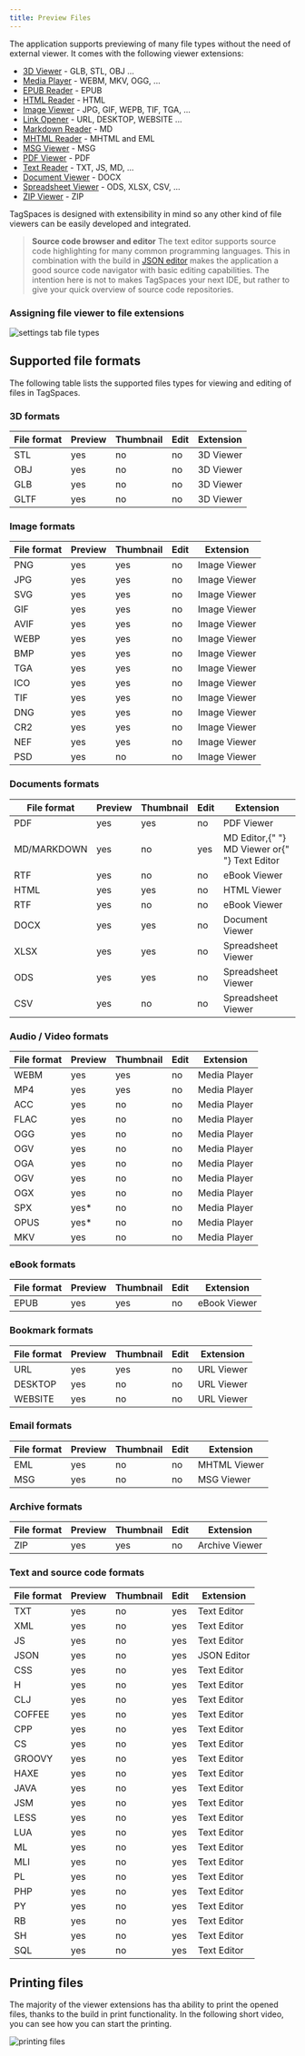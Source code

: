 ```yaml
---
title: Preview Files
---
```



The application supports previewing of many file types without the need of external viewer. It comes with the following viewer extensions:

- [3D Viewer](/extensions/3d-viewer) - GLB, STL, OBJ ...
- [Media Player](/extensions/media-player) - WEBM, MKV, OGG, ...
- [EPUB Reader](/extensions/ebook-viewer) - EPUB
- [HTML Reader](/extensions/html-viewer) - HTML
- [Image Viewer](/extensions/image-viewer) - JPG, GIF, WEPB, TIF, TGA, ...
- [Link Opener](/extensions/url-viewer) - URL, DESKTOP, WEBSITE ...
- [Markdown Reader](/extensions/md-viewer) - MD
- [MHTML Reader](/extensions/mhtml-viewer) - MHTML and EML
- [MSG Viewer](/extensions/msg-viewer) - MSG
- [PDF Viewer](/extensions/pdf-viewer) - PDF
- [Text Reader](/extensions/text-viewer) - TXT, JS, MD, ...
- [Document Viewer](/extensions/document-viewer) - DOCX
- [Spreadsheet Viewer](/extensions/spreadsheet-viewer) - ODS, XLSX, CSV, ...
- [ZIP Viewer](/extensions/archive-viewer) - ZIP

TagSpaces is designed with extensibility in mind so any other kind of file viewers can be easily developed and integrated.

> **Source code browser and editor** The text editor supports source code highlighting for many common programming languages. This in combination with the build in [JSON editor](/extensions/json-editor) makes the application a good source code navigator with basic editing capabilities. The intention here is not to makes TagSpaces your next IDE, but rather to give your quick overview of source code repositories.

### Assigning file viewer to file extensions

![settings tab file types](/media/settings-tab-file-types.png)

## Supported file formats

The following table lists the supported files types for viewing and editing of files in TagSpaces.

### 3D formats

<div className="table-responsive">
  <table className="table table-striped">
    <thead className="table table-header">
      <th>File format</th>
      <th>Preview</th>
      <th>Thumbnail</th>
      <th>Edit</th>
      <th>Extension</th>
    </thead>
    <tr>
      <td>STL</td>
      <td>yes</td>
      <td>no</td>
      <td>no</td>
      <td>
        <Link to="/extensions/3d-viewer">3D Viewer</Link>
      </td>
    </tr>
    <tr>
      <td>OBJ</td>
      <td>yes</td>
      <td>no</td>
      <td>no</td>
      <td>
        <Link to="/extensions/3d-viewer">3D Viewer</Link>
      </td>
    </tr>
    <tr>
      <td>GLB</td>
      <td>yes</td>
      <td>no</td>
      <td>no</td>
      <td>
        <Link to="/extensions/3d-viewer">3D Viewer</Link>
      </td>
    </tr>
    <tr>
      <td>GLTF</td>
      <td>yes</td>
      <td>no</td>
      <td>no</td>
      <td>
        <Link to="/extensions/3d-viewer">3D Viewer</Link>
      </td>
    </tr>
  </table>
</div>

### Image formats

<div className="table-responsive">
  <table className="table table-striped">
    <thead className="table table-header">
      <th>File format</th>
      <th>Preview</th>
      <th>Thumbnail</th>
      <th>Edit</th>
      <th>Extension</th>
    </thead>
    <tr>
      <td>PNG</td>
      <td>yes</td>
      <td>yes</td>
      <td>no</td>
      <td>
        <Link to="/extensions/image-viewer">Image Viewer</Link>
      </td>
    </tr>
    <tr>
      <td>JPG</td>
      <td>yes</td>
      <td>yes</td>
      <td>no</td>
      <td>
        <Link to="/extensions/image-viewer">Image Viewer</Link>
      </td>
    </tr>
    <tr>
      <td>SVG</td>
      <td>yes</td>
      <td>yes</td>
      <td>no</td>
      <td>
        <Link to="/extensions/image-viewer">Image Viewer</Link>
      </td>
    </tr>
    <tr>
      <td>GIF</td>
      <td>yes</td>
      <td>yes</td>
      <td>no</td>
      <td>
        <Link to="/extensions/image-viewer">Image Viewer</Link>
      </td>
    </tr>
    <tr>
      <td>AVIF</td>
      <td>yes</td>
      <td>yes</td>
      <td>no</td>
      <td>
        <Link to="/extensions/image-viewer">Image Viewer</Link>
      </td>
    </tr>
    <tr>
      <td>WEBP</td>
      <td>yes</td>
      <td>yes</td>
      <td>no</td>
      <td>
        <Link to="/extensions/image-viewer">Image Viewer</Link>
      </td>
    </tr>
    <tr>
      <td>BMP</td>
      <td>yes</td>
      <td>yes</td>
      <td>no</td>
      <td>
        <Link to="/extensions/image-viewer">Image Viewer</Link>
      </td>
    </tr>
    <tr>
      <td>TGA</td>
      <td>yes</td>
      <td>
        yes <ProFeature />
      </td>
      <td>no</td>
      <td>
        <Link to="/extensions/image-viewer">Image Viewer</Link>
      </td>
    </tr>
    <tr>
      <td>ICO</td>
      <td>yes</td>
      <td>yes</td>
      <td>no</td>
      <td>
        <Link to="/extensions/image-viewer">Image Viewer</Link>
      </td>
    </tr>
    <tr>
      <td>TIF</td>
      <td>yes</td>
      <td>
        yes <ProFeature />
      </td>
      <td>no</td>
      <td>
        <Link to="/extensions/image-viewer">Image Viewer</Link>
      </td>
    </tr>
    <tr>
      <td>DNG</td>
      <td>yes</td>
      <td>
        yes <ProFeature />
      </td>
      <td>no</td>
      <td>
        <Link to="/extensions/image-viewer">Image Viewer</Link>
      </td>
    </tr>
    <tr>
      <td>CR2</td>
      <td>yes</td>
      <td>
        yes <ProFeature />
      </td>
      <td>no</td>
      <td>
        <Link to="/extensions/image-viewer">Image Viewer</Link>
      </td>
    </tr>
    <tr>
      <td>NEF</td>
      <td>yes</td>
      <td>
        yes <ProFeature />
      </td>
      <td>no</td>
      <td>
        <Link to="/extensions/image-viewer">Image Viewer</Link>
      </td>
    </tr>
    <tr>
      <td>PSD</td>
      <td>yes</td>
      <td>no</td>
      <td>no</td>
      <td>
        <Link to="/extensions/image-viewer">Image Viewer</Link>
      </td>
    </tr>
  </table>
</div>

### Documents formats

<div className="table-responsive">
  <table className="table table-striped">
    <thead className="table table-header">
      <th>File format</th>
      <th>Preview</th>
      <th>Thumbnail</th>
      <th>Edit</th>
      <th>Extension</th>
    </thead>
    <tr>
      <td>PDF</td>
      <td>yes</td>
      <td>
        yes <ProFeature />
      </td>
      <td>no</td>
      <td>
        <Link to="/extensions/pdf-viewer">PDF Viewer</Link>
      </td>
    </tr>
    <tr>
      <td>MD/MARKDOWN</td>
      <td>yes</td>
      <td>no</td>
      <td>yes</td>
      <td>
        <Link to="/extensions/md-editor">MD Editor</Link>,{" "}
        <Link to="/extensions/md-viewer">MD Viewer</Link> or{" "}
        <Link to="/extensions/text-editor">Text Editor</Link>
      </td>
    </tr>
    <tr>
      <td>RTF</td>
      <td>yes</td>
      <td>no</td>
      <td>no</td>
      <td>
        <Link to="/extensions/rtf-viewer">eBook Viewer</Link>
      </td>
    </tr>
    <tr>
      <td>HTML</td>
      <td>yes</td>
      <td>
        yes <ProFeature />
      </td>
      <td>no</td>
      <td>
        <Link to="/extensions/html-viewer">HTML Viewer</Link>
      </td>
    </tr>
    <tr>
      <td>RTF</td>
      <td>yes</td>
      <td>no</td>
      <td>no</td>
      <td>
        <Link to="/extensions/rtf-viewer">eBook Viewer</Link>
      </td>
    </tr>
    <tr>
      <td>DOCX</td>
      <td>yes</td>
      <td>
        yes <ProFeature />
      </td>
      <td>no</td>
      <td>
        <Link to="/extensions/document-viewer">Document Viewer</Link>
      </td>
    </tr>
    <tr>
      <td>XLSX</td>
      <td>yes</td>
      <td>
        yes <ProFeature />
      </td>
      <td>no</td>
      <td>
        <Link to="/extensions/spreadsheet-viewer">Spreadsheet Viewer</Link>
      </td>
    </tr>
    <tr>
      <td>ODS</td>
      <td>yes</td>
      <td>
        yes <ProFeature />
      </td>
      <td>no</td>
      <td>
        <Link to="/extensions/spreadsheet-viewer">Spreadsheet Viewer</Link>
      </td>
    </tr>
    <tr>
      <td>CSV</td>
      <td>yes</td>
      <td>no</td>
      <td>no</td>
      <td>
        <Link to="/extensions/spreadsheet-viewer">Spreadsheet Viewer</Link>
      </td>
    </tr>
  </table>
</div>

### Audio / Video formats

<div className="table-responsive">
  <table className="table table-striped">
    <thead className="table table-header">
      <th>File format</th>
      <th>Preview</th>
      <th>Thumbnail</th>
      <th>Edit</th>
      <th>Extension</th>
    </thead>
    <tr>
      <td>WEBM</td>
      <td>yes</td>
      <td>yes</td>
      <td>no</td>
      <td>
        <Link to="/extensions/media-player">Media Player</Link>
      </td>
    </tr>
    <tr>
      <td>MP4</td>
      <td>yes</td>
      <td>yes</td>
      <td>no</td>
      <td>
        <Link to="/extensions/media-player">Media Player</Link>
      </td>
    </tr>
    <tr>
      <td>ACC</td>
      <td>yes</td>
      <td>no</td>
      <td>no</td>
      <td>
        <Link to="/extensions/media-player">Media Player</Link>
      </td>
    </tr>
    <tr>
      <td>FLAC</td>
      <td>yes</td>
      <td>no</td>
      <td>no</td>
      <td>
        <Link to="/extensions/media-player">Media Player</Link>
      </td>
    </tr>
    <tr>
      <td>OGG</td>
      <td>yes</td>
      <td>no</td>
      <td>no</td>
      <td>
        <Link to="/extensions/media-player">Media Player</Link>
      </td>
    </tr>
    <tr>
      <td>OGV</td>
      <td>yes</td>
      <td>no</td>
      <td>no</td>
      <td>
        <Link to="/extensions/media-player">Media Player</Link>
      </td>
    </tr>
    <tr>
      <td>OGA</td>
      <td>yes</td>
      <td>no</td>
      <td>no</td>
      <td>
        <Link to="/extensions/media-player">Media Player</Link>
      </td>
    </tr>
    <tr>
      <td>OGV</td>
      <td>yes</td>
      <td>no</td>
      <td>no</td>
      <td>
        <Link to="/extensions/media-player">Media Player</Link>
      </td>
    </tr>
    <tr>
      <td>OGX</td>
      <td>yes</td>
      <td>no</td>
      <td>no</td>
      <td>
        <Link to="/extensions/media-player">Media Player</Link>
      </td>
    </tr>
    <tr>
      <td>SPX</td>
      <td>yes*</td>
      <td>no</td>
      <td>no</td>
      <td>
        <Link to="/extensions/media-player">Media Player</Link>
      </td>
    </tr>
    <tr>
      <td>OPUS</td>
      <td>yes*</td>
      <td>no</td>
      <td>no</td>
      <td>
        <Link to="/extensions/media-player">Media Player</Link>
      </td>
    </tr>
    <tr>
      <td>MKV</td>
      <td>yes</td>
      <td>no</td>
      <td>no</td>
      <td>
        <Link to="/extensions/media-player">Media Player</Link>
      </td>
    </tr>
  </table>
</div>

### eBook formats

<div className="table-responsive">
  <table className="table table-striped">
    <thead className="table table-header">
      <th>File format</th>
      <th>Preview</th>
      <th>Thumbnail</th>
      <th>Edit</th>
      <th>Extension</th>
    </thead>
    <tr>
      <td>EPUB</td>
      <td>yes</td>
      <td>
        yes <ProFeature />
      </td>
      <td>no</td>
      <td>
        <Link to="/extensions/ebook-viewer">eBook Viewer</Link>
      </td>
    </tr>
  </table>
</div>

### Bookmark formats

<div className="table-responsive">
  <table className="table table-striped">
    <thead className="table table-header">
      <th>File format</th>
      <th>Preview</th>
      <th>Thumbnail</th>
      <th>Edit</th>
      <th>Extension</th>
    </thead>
    <tr>
      <td>URL</td>
      <td>yes</td>
      <td title="Only when created by the TagSpaces Web Clipper extension">
        yes <ProFeature />
      </td>
      <td>no</td>
      <td>
        <Link to="/extensions/url-viewer">URL Viewer</Link>
      </td>
    </tr>
    <tr>
      <td>DESKTOP</td>
      <td>yes</td>
      <td>no</td>
      <td>no</td>
      <td>
        <Link to="/extensions/url-viewer">URL Viewer</Link>
      </td>
    </tr>
    <tr>
      <td>WEBSITE</td>
      <td>yes</td>
      <td>no</td>
      <td>no</td>
      <td>
        <Link to="/extensions/url-viewer">URL Viewer</Link>
      </td>
    </tr>
  </table>
</div>

### Email formats

<div className="table-responsive">
  <table className="table table-striped">
    <thead className="table table-header">
      <th>File format</th>
      <th>Preview</th>
      <th>Thumbnail</th>
      <th>Edit</th>
      <th>Extension</th>
    </thead>
    <tr>
      <td>EML</td>
      <td>yes</td>
      <td>no</td>
      <td>no</td>
      <td>
        <Link to="/extensions/mhtml-viewer">MHTML Viewer</Link>
      </td>
    </tr>
    <tr>
      <td>MSG</td>
      <td>yes</td>
      <td>no</td>
      <td>no</td>
      <td>
        <Link to="/extensions/msg-viewer">MSG Viewer</Link>
      </td>
    </tr>
  </table>
</div>

### Archive formats

<div className="table-responsive">
  <table className="table table-striped">
    <thead className="table table-header">
      <th>File format</th>
      <th>Preview</th>
      <th>Thumbnail</th>
      <th>Edit</th>
      <th>Extension</th>
    </thead>
    <tr>
      <td>ZIP</td>
      <td>yes</td>
      <td title="The largest image in the archive is used as screenshot">
        yes <ProFeature />
      </td>
      <td>no</td>
      <td>
        <Link to="/extensions/archive-viewer">Archive Viewer</Link>
      </td>
    </tr>
  </table>
</div>

### Text and source code formats

<div className="table-responsive">
  <table className="table table-striped">
    <thead className="table table-header">
      <th>File format</th>
      <th>Preview</th>
      <th>Thumbnail</th>
      <th>Edit</th>
      <th>Extension</th>
    </thead>
    <tr>
      <td>TXT</td>
      <td>yes</td>
      <td>no</td>
      <td>yes</td>
      <td>
        <Link to="/extensions/text-editor">Text Editor</Link>
      </td>
    </tr>
    <tr>
      <td>XML</td>
      <td>yes</td>
      <td>no</td>
      <td>yes</td>
      <td>
        <Link to="/extensions/text-editor">Text Editor</Link>
      </td>
    </tr>
    <tr>
      <td>JS</td>
      <td>yes</td>
      <td>no</td>
      <td>yes</td>
      <td>
        <Link to="/extensions/text-editor">Text Editor</Link>
      </td>
    </tr>
    <tr>
      <td>JSON</td>
      <td>yes</td>
      <td>no</td>
      <td>yes</td>
      <td>
        <Link to="/extensions/json-editor">JSON Editor</Link>
      </td>
    </tr>
    <tr>
      <td>CSS</td>
      <td>yes</td>
      <td>no</td>
      <td>yes</td>
      <td>
        <Link to="/extensions/text-editor">Text Editor</Link>
      </td>
    </tr>
    <tr>
      <td>H</td>
      <td>yes</td>
      <td>no</td>
      <td>yes</td>
      <td>
        <Link to="/extensions/text-editor">Text Editor</Link>
      </td>
    </tr>
    <tr>
      <td>CLJ</td>
      <td>yes</td>
      <td>no</td>
      <td>yes</td>
      <td>
        <Link to="/extensions/text-editor">Text Editor</Link>
      </td>
    </tr>
    <tr>
      <td>COFFEE</td>
      <td>yes</td>
      <td>no</td>
      <td>yes</td>
      <td>
        <Link to="/extensions/text-editor">Text Editor</Link>
      </td>
    </tr>
    <tr>
      <td>CPP</td>
      <td>yes</td>
      <td>no</td>
      <td>yes</td>
      <td>
        <Link to="/extensions/text-editor">Text Editor</Link>
      </td>
    </tr>
    <tr>
      <td>CS</td>
      <td>yes</td>
      <td>no</td>
      <td>yes</td>
      <td>
        <Link to="/extensions/text-editor">Text Editor</Link>
      </td>
    </tr>
    <tr>
      <td>GROOVY</td>
      <td>yes</td>
      <td>no</td>
      <td>yes</td>
      <td>
        <Link to="/extensions/text-editor">Text Editor</Link>
      </td>
    </tr>
    <tr>
      <td>HAXE</td>
      <td>yes</td>
      <td>no</td>
      <td>yes</td>
      <td>
        <Link to="/extensions/text-editor">Text Editor</Link>
      </td>
    </tr>
    <tr>
      <td>JAVA</td>
      <td>yes</td>
      <td>no</td>
      <td>yes</td>
      <td>
        <Link to="/extensions/text-editor">Text Editor</Link>
      </td>
    </tr>
    <tr>
      <td>JSM</td>
      <td>yes</td>
      <td>no</td>
      <td>yes</td>
      <td>
        <Link to="/extensions/text-editor">Text Editor</Link>
      </td>
    </tr>
    <tr>
      <td>LESS</td>
      <td>yes</td>
      <td>no</td>
      <td>yes</td>
      <td>
        <Link to="/extensions/text-editor">Text Editor</Link>
      </td>
    </tr>
    <tr>
      <td>LUA</td>
      <td>yes</td>
      <td>no</td>
      <td>yes</td>
      <td>
        <Link to="/extensions/text-editor">Text Editor</Link>
      </td>
    </tr>
    <tr>
      <td>ML</td>
      <td>yes</td>
      <td>no</td>
      <td>yes</td>
      <td>
        <Link to="/extensions/text-editor">Text Editor</Link>
      </td>
    </tr>
    <tr>
      <td>MLI</td>
      <td>yes</td>
      <td>no</td>
      <td>yes</td>
      <td>
        <Link to="/extensions/text-editor">Text Editor</Link>
      </td>
    </tr>
    <tr>
      <td>PL</td>
      <td>yes</td>
      <td>no</td>
      <td>yes</td>
      <td>
        <Link to="/extensions/text-editor">Text Editor</Link>
      </td>
    </tr>
    <tr>
      <td>PHP</td>
      <td>yes</td>
      <td>no</td>
      <td>yes</td>
      <td>
        <Link to="/extensions/text-editor">Text Editor</Link>
      </td>
    </tr>
    <tr>
      <td>PY</td>
      <td>yes</td>
      <td>no</td>
      <td>yes</td>
      <td>
        <Link to="/extensions/text-editor">Text Editor</Link>
      </td>
    </tr>
    <tr>
      <td>RB</td>
      <td>yes</td>
      <td>no</td>
      <td>yes</td>
      <td>
        <Link to="/extensions/text-editor">Text Editor</Link>
      </td>
    </tr>
    <tr>
      <td>SH</td>
      <td>yes</td>
      <td>no</td>
      <td>yes</td>
      <td>
        <Link to="/extensions/text-editor">Text Editor</Link>
      </td>
    </tr>
    <tr>
      <td>SQL</td>
      <td>yes</td>
      <td>no</td>
      <td>yes</td>
      <td>
        <Link to="/extensions/text-editor">Text Editor</Link>
      </td>
    </tr>
  </table>
</div>

## Printing files

The majority of the viewer extensions has tha ability to print the opened files, thanks to the build in print functionality. In the following short video, you can see how you can start the printing.

![printing files](/media/printing.gif)
